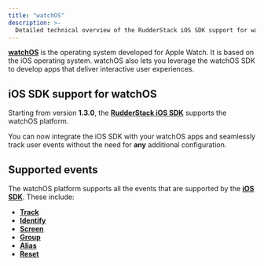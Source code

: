 ```yaml
---
title: "watchOS"
description: >-
  Detailed technical overview of the RudderStack iOS SDK support for watchOS.
---
```


[**watchOS**](https://developer.apple.com/watchos/) is the operating system developed for Apple Watch. It is based on the iOS operating system. watchOS also lets you leverage the watchOS SDK to develop apps that deliver interactive user experiences.

## iOS SDK support for watchOS

Starting from version <strong>1.3.0</strong>, the [**RudderStack iOS SDK**](https://rudderstack.com/docs/sources/sdks/rudderstack-ios-sdk/) supports the watchOS platform. 

<div class="successBlock">

You can now integrate the iOS SDK with your watchOS apps and seamlessly track user events without the need for <strong>any</strong> additional configuration.
</div>

## Supported events

The watchOS platform supports all the events that are supported by the [**iOS SDK**](https://rudderstack.com/docs/sources/sdks/rudderstack-ios-sdk/). These include:

* [**Track**](https://rudderstack.com/docs/sources/sdks/rudderstack-ios-sdk/#track)
* [**Identify**](https://rudderstack.com/docs/sources/sdks/rudderstack-ios-sdk/#identify)
* [**Screen**](https://rudderstack.com/docs/sources/sdks/rudderstack-ios-sdk/#screen)
* [**Group**](https://rudderstack.com/docs/sources/sdks/rudderstack-ios-sdk/#group)
* [**Alias**](https://rudderstack.com/docs/sources/sdks/rudderstack-ios-sdk/#alias)
* [**Reset**](https://rudderstack.com/docs/sources/sdks/rudderstack-ios-sdk/#reset)


